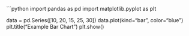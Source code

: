 ```python
import pandas as pd
import matplotlib.pyplot as plt

data = pd.Series([10, 20, 15, 25, 30])
data.plot(kind="bar", color="blue")
plt.title("Example Bar Chart")
plt.show()
